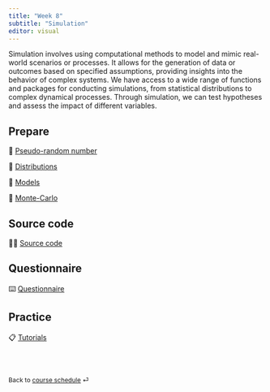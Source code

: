 ```yaml
---
title: "Week 8"
subtitle: "Simulation"
editor: visual
---
```


Simulation involves using computational methods to model and mimic real-world scenarios or processes. It allows for the generation of data or outcomes based on specified assumptions, providing insights into the behavior of complex systems. We have access to a wide range of functions and packages for conducting simulations, from statistical distributions to complex dynamical processes. Through simulation, we can test hypotheses and assess the impact of different variables.

## Prepare


📖 [Pseudo-random number](/contents/week-8/01_pseudo_random_number.qmd)

📖 [Distributions](/contents/week-8/02_distributions.qmd)

📖 [Models](/contents/week-8/03_models.qmd)

📖 [Monte-Carlo](/contents/week-8/04_monte_carlo.qmd)

## Source code

🧑‍💻 [Source code](/contents/week-8/source/all_code_chunks.R)

## Questionnaire

⌨️ [Questionnaire](/questionnaire/qcm-week-8.qmd)

## Practice

📋 [Tutorials](/labs/lab-week-8.qmd)

<br><br>

::: {style="font-size: 0.875em;"}
Back to [course schedule](/ "Course schedule") ⏎
:::